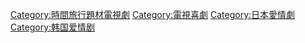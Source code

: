 
[[Category:時間旅行題材電視劇|Category:時間旅行題材電視劇]]
[[Category:電視喜劇|Category:電視喜劇]]
[[Category:日本愛情劇|Category:日本愛情劇]]
[[Category:韩国爱情剧|Category:韩国爱情剧]]